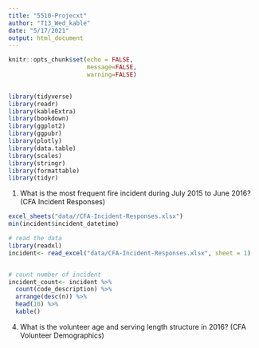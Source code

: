 ```yaml
---
title: "5510-Projecxt"
author: "T13_Wed_kable"
date: "5/17/2021"
output: html_document
---
```


```r
knitr::opts_chunk$set(echo = FALSE, 
                      message=FALSE, 
                      warning=FALSE)

                    
library(tidyverse)
library(readr)
library(kableExtra)
library(bookdown)
library(ggplot2)
library(ggpubr)
library(plotly)
library(data.table)
library(scales)
library(stringr)      
library(formattable)
library(tidyr)
```

1. What is the most frequent fire incident during July 2015 to June 2016? (CFA Incident Responses)

```r
excel_sheets("data//CFA-Incident-Responses.xlsx")
min(incident$incident_datetime)

# read the data
library(readxl)
incident<- read_excel("data/CFA-Incident-Responses.xlsx", sheet = 1)


# count number of incident
incident_count<- incident %>% 
  count(code_description) %>% 
  arrange(desc(n)) %>% 
  head(10) %>% 
  kable()
```

4. What is the volunteer age and serving length structure in 2016? (CFA Volunteer Demographics)

